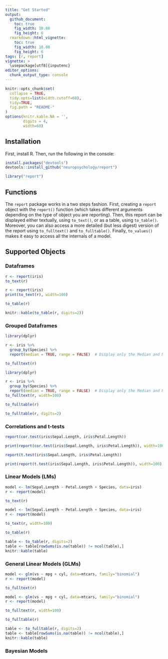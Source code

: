 ```yaml
---
title: "Get Started"
output: 
  github_document:
    toc: true
    fig_width: 10.08
    fig_height: 6
  rmarkdown::html_vignette:
    toc: true
    fig_width: 10.08
    fig_height: 6
tags: [r, report]
vignette: >
  \usepackage[utf8]{inputenc}
editor_options: 
  chunk_output_type: console
---
```


```r
knitr::opts_chunk$set(
  collapse = TRUE,
  tidy.opts=list(width.cutoff=60),
  tidy=TRUE,
  fig.path = "README-"
)
options(knitr.kable.NA = '',
        digits = 4,
        width=60)
```


## Installation

First, install R. Then, run the following in the console:

```r
install.packages("devtools")
devtools::install_github("neuropsychology/report")
```
```r
library("report")
```


## Functions


The `report` package works in a two steps fashion. First, creating a `report` object with the `report()` function (which takes different arguments depending on the type of object you are reporting). Then, this report can be displayed either textually, using `to_text()`, or as a table, using `to_table()`. Moreover, you can also access a more detailed (but less digest) version of the report using `to_fulltext()` and `to_fulltable()`. Finally, `to_values()` makes it easy to access all the internals of a model.


## Supported Objects

### Dataframes

```r
r <- report(iris)
to_text(r)
```
```r
r <- report(iris)
print(to_text(r), width=100)
```
```r
to_table(r)
```
```r
knitr::kable(to_table(r, digits=2))
```

### Grouped Dataframes

```r
library(dplyr)

r <- iris %>% 
  group_by(Species) %>% 
  report(median = TRUE, range = FALSE)  # Display only the Median and MAD

to_fulltext(r)
```
```r
library(dplyr)

r <- iris %>% 
  group_by(Species) %>% 
  report(median = TRUE, range = FALSE)  # Display only the Median and MAD
to_fulltext(r, width=100)
```
```r
to_fulltable(r)
```
```r
to_fulltable(r, digits=2)
```

### Correlations and t-tests

```r
report(cor.test(iris$Sepal.Length, iris$Petal.Length))
```
```r
print(report(cor.test(iris$Sepal.Length, iris$Petal.Length)), width=100)
```

```r
report(t.test(iris$Sepal.Length, iris$Petal.Length))
```
```r
print(report(t.test(iris$Sepal.Length, iris$Petal.Length)), width=100)
```

### Linear Models (LMs)

```r
model <- lm(Sepal.Length ~ Petal.Length + Species, data=iris)
r <- report(model)

to_text(r)
```
```r
model <- lm(Sepal.Length ~ Petal.Length + Species, data=iris) 
r <- report(model)

to_text(r, width=100)
```

```r
to_table(r)
```
```r
table <- to_table(r, digits=2)
table <- table[rowSums(is.na(table)) != ncol(table),]
knitr::kable(table)
```



### General Linear Models (GLMs)

```r
model <- glm(vs ~ mpg + cyl, data=mtcars, family="binomial")
r <- report(model)

to_fulltext(r)
```
```r
model <- glm(vs ~ mpg + cyl, data=mtcars, family="binomial")
r <- report(model)

to_fulltext(r, width=100)
```

```r
to_fulltable(r)
```
```r
table <- to_fulltable(r, digits=2)
table <- table[rowSums(is.na(table)) != ncol(table),]
knitr::kable(table)
```

### Bayesian Models